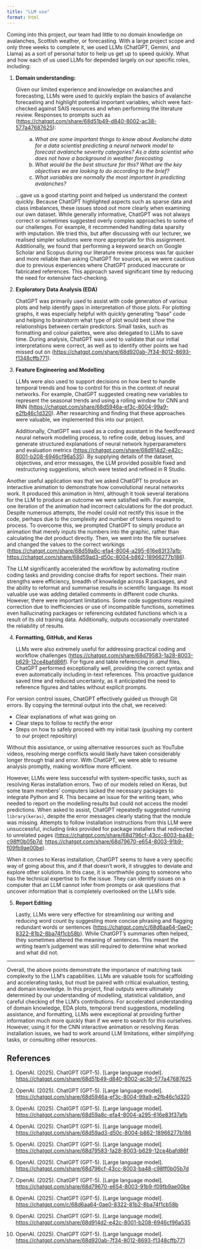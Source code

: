 ```yaml
---
title: "LLM use"
format: html
---
```


Coming into this project, our team had little to no domain knowledge on avalanches, Scottish weather, or forecasting. With a large project scope and only three weeks to complete it, we used LLMs (ChatGPT, Gemini, and Llama) as a sort of personal tutor to help us get up to speed quickly. What and how each of us used LLMs for depended largely on our specific roles, including:

1. **Domain understanding:**

   Given our limited experience and knowledge on avalanches and forecasting, LLMs were used to quickly explain the basics of avalanche forecasting and highlight potential important variables, which were fact-checked against SAIS resources and when performing the literature review. Responses to prompts such as ([https://chatgpt.com/share/68d51b49-d840-8002-ac38-577a47687625](https://chatgpt.com/share/68d51b49-d840-8002-ac38-577a47687625)):

   <div style="margin-left: 2em">
   <ol type="a">
     <li><em>What are some important things to know about Avalanche data for a data scientist predicting a neural network model to forecast avalanche severity categories? As a data scientist who does not have a background in weather forecasting</em></li>
     <li><em>What would be the best structure for this? What are the key objectives we are looking to do according to the brief?</em></li>
     <li><em>What variables are normally the most important in predicting avalanches?</em></li>
   </ol>
   </div>

   …gave us a good starting point and helped us understand the context quickly. Because ChatGPT highlighted aspects such as sparse data and class imbalances, these issues stood out more clearly when examining our own dataset. While generally informative, ChatGPT was not always correct or sometimes suggested overly complex approaches to some of our challenges. For example, it recommended handling data sparsity with imputation. We tried this, but after discussing with our lecturer, we realised simpler solutions were more appropriate for this assignment. Additionally, we found that performing a keyword search on Google Scholar and Scopus during our literature review process was far quicker and more reliable than asking ChatGPT for sources, as we were cautious due to previous experiences where ChatGPT produced inaccurate or fabricated references. This approach saved significant time by reducing the need for extensive fact-checking.

2. **Exploratory Data Analysis (EDA)**

   ChatGPT was primarily used to assist with code generation of various plots and help identify gaps in interpretation of those plots. For plotting graphs, it was especially helpful with quickly generating “base” code and helping to brainstorm what type of plot would best show the relationships between certain predictors. Small tasks, such as formatting and colour palettes, were also delegated to LLMs to save time. During analysis, ChatGPT was used to validate that our initial interpretations were correct, as well as to identify other points we had missed out on ([https://chatgpt.com/share/68d920ab-7f34-8012-8693-f1348cffb771](https://chatgpt.com/share/68d920ab-7f34-8012-8693-f1348cffb771)).

3. **Feature Engineering and Modelling**

   LLMs were also used to support decisions on how best to handle temporal trends and how to control for this in the context of neural networks. For example, ChatGPT suggested creating new variables to represent the seasonal trends and using a rolling window for CNN and RNN ([https://chatgpt.com/share/68d5946a-ef3c-8004-99a9-e2fb46c1d320](https://chatgpt.com/share/68d5946a-ef3c-8004-99a9-e2fb46c1d320)). After researching and finding that these approaches were valuable, we implemented this into our project.

   Additionally, ChatGPT was used as a coding assistant in the feedforward neural network modelling process, to refine code, debug issues, and generate structured explanations of neural network hyperparameters and evaluation metrics ([https://chatgpt.com/share/68d914d2-e42c-8001-b208-6946cf96a535](https://chatgpt.com/share/68d914d2-e42c-8001-b208-6946cf96a535)). By supplying details of the dataset, objectives, and error messages, the LLM provided possible fixed and restructuring suggestions, which were tested and refined in R Studio.

Another useful application was that we asked ChatGPT to produce an interactive animation to demonstrate how convolutional neural networks work. It produced this animation in html, although it took several iterations for the LLM to produce an outcome we were satisfied with. For example, one iteration of the animation had incorrect calculations for the dot product. Despite numerous attempts, the model could not rectify this issue in the code, perhaps due to the complexity and number of tokens required to process. To overcome this, we prompted ChatGPT to simply produce an animation that merely inputs the numbers into the graphic, rather than calculating the dot product directly. Then, we went into the file ourselves and changed the values to the correct workings ([https://chatgpt.com/share/68d59a8c-efa4-8004-a295-616e83f37afb](https://chatgpt.com/share/68d59a8c-efa4-8004-a295-616e83f37afb); [https://chatgpt.com/share/68d59ad3-d50c-8004-b862-18966277b186](https://chatgpt.com/share/68d59ad3-d50c-8004-b862-18966277b186)).

The LLM significantly accelerated the workflow by automating routine coding tasks and providing concise drafts for report sections. Their main strengths were efficiency, breadth of knowledge across R packages, and the ability to reformat and summarise results in scientific language. Its most valuable use was adding detailed comments in different code chunks. However, there were important limitations. Some code suggestions required correction due to inefficiencies or use of incompatible functions, sometimes even hallucinating packages or referencing outdated functions which is a result of its old training data. Additionally, outputs occasionally overstated the reliability of results.

4. **Formatting, GitHub, and Keras**

   LLMs were also extremely useful for addressing practical coding and workflow challenges ([https://chatgpt.com/share/68d79583-1a28-8003-b629-12ce4bafd86f](https://chatgpt.com/share/68d79583-1a28-8003-b629-12ce4bafd86f)). For figure and table referencing in *.qmd* files, ChatGPT performed exceptionally well, providing the correct syntax and even automatically including in-text references. This proactive guidance saved time and reduced uncertainty, as it anticipated the need to reference figures and tables without explicit prompts.

For version control issues, ChatGPT effectively guided us through Git errors. By copying the terminal output into the chat, we received:

- Clear explanations of what was going on  
- Clear steps to follow to rectify the error  
- Steps on how to safely proceed with my initial task (pushing my content to our project repository)  

Without this assistance, or using alternative resources such as YouTube videos, resolving merge conflicts would likely have taken considerably longer through trial and error. With ChatGPT, we were able to resume analysis promptly, making workflow more efficient.

However, LLMs were less successful with system-specific tasks, such as resolving Keras installation errors. Two of our models relied on Keras, but some team members’ computers lacked the necessary packages to integrate Python and R. This became an issue for the writing team, who needed to report on the modelling results but could not access the model predictions. When asked to assist, ChatGPT repeatedly suggested running `library(keras)`, despite the error messages clearly stating that the module was missing. Attempts to follow installation instructions from this LLM were unsuccessful, including links provided for package installers that redirected to unrelated pages ([https://chatgpt.com/share/68d796cf-43cc-8003-ba48-c98ff0b05b7d](https://chatgpt.com/share/68d796cf-43cc-8003-ba48-c98ff0b05b7d); [https://chatgpt.com/share/68d79670-e654-8003-91b9-f09fb9ae00be](https://chatgpt.com/share/68d79670-e654-8003-91b9-f09fb9ae00be)).

When it comes to Keras installation, ChatGPT seems to have a very specific way of going about this, and if that doesn’t work, it struggles to deviate and explore other solutions. In this case, it is worthwhile going to someone who has the technical expertise to fix the issue. They can identify issues on a computer that an LLM cannot infer from prompts or ask questions that uncover information that is completely overlooked on the LLM’s side.

5. **Report Editing**

   Lastly, LLMs were very effective for streamlining our writing and reducing word count by suggesting more concise phrasing and flagging redundant words or sentences ([https://chatgpt.com/c/68d6aa64-0ae0-8322-81b2-8ba74f1cb58b](https://chatgpt.com/c/68d6aa64-0ae0-8322-81b2-8ba74f1cb58b)). While ChatGPT’s summaries often helped, they sometimes altered the meaning of sentences. This meant the writing team’s judgement was still required to determine what worked and what did not.

---

Overall, the above points demonstrate the importance of matching task complexity to the LLM’s capabilities. LLMs are valuable tools for scaffolding and accelerating tasks, but must be paired with critical evaluation, testing, and domain knowledge. In this project, final outputs were ultimately determined by our understanding of modelling, statistical validation, and careful checking of the LLM’s contributions. For accelerated understanding of domain knowledge, EDA plots, temporal trend suggestions, modelling assistance, and formatting, LLMs were exceptional at providing further information much more quickly than if we were to search for this ourselves. However, using it for the CNN interactive animation or resolving Keras installation issues, we had to work around LLM limitations, either simplifying tasks, or consulting other resources.

## References

1. OpenAI. (2025). ChatGPT (GPT-5). [Large language model].  
   <https://chatgpt.com/share/68d51b49-d840-8002-ac38-577a47687625>

2. OpenAI. (2025). ChatGPT (GPT-5). [Large language model].  
   <https://chatgpt.com/share/68d5946a-ef3c-8004-99a9-e2fb46c1d320>

3. OpenAI. (2025). ChatGPT (GPT-5). [Large language model].  
   <https://chatgpt.com/share/68d59a8c-efa4-8004-a295-616e83f37afb>

4. OpenAI. (2025). ChatGPT (GPT-5). [Large language model].  
   <https://chatgpt.com/share/68d59ad3-d50c-8004-b862-18966277b186>

5. OpenAI. (2025). ChatGPT (GPT-5). [Large language model].  
   <https://chatgpt.com/share/68d79583-1a28-8003-b629-12ce4bafd86f>

6. OpenAI. (2025). ChatGPT (GPT-5). [Large language model].  
   <https://chatgpt.com/share/68d796cf-43cc-8003-ba48-c98ff0b05b7d>

7. OpenAI. (2025). ChatGPT (GPT-5). [Large language model].  
   <https://chatgpt.com/share/68d79670-e654-8003-91b9-f09fb9ae00be>

8. OpenAI. (2025). ChatGPT (GPT-5). [Large language model].  
   <https://chatgpt.com/c/68d6aa64-0ae0-8322-81b2-8ba74f1cb58b>

9. OpenAI. (2025). ChatGPT (GPT-5). [Large language model].  
   <https://chatgpt.com/share/68d914d2-e42c-8001-b208-6946cf96a535>

10. OpenAI. (2025). ChatGPT (GPT-5). [Large language model].  
    <https://chatgpt.com/share/68d920ab-7f34-8012-8693-f1348cffb771>






